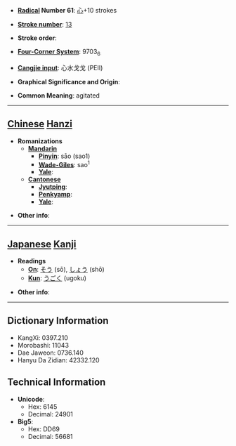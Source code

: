 * '''[[Wiktionary:Chinese radical index| Radical]] Number 61''': [[Wiktionary:Chinese radical index 心|心]]+10 strokes

* '''[[Wiktionary:Chinese total strokes index|Stroke number]]''': [[Wiktionary:Chinese total strokes index 13|13]]

* '''Stroke order''': 

* '''[[Wiktionary:Chinese four corner index|Four-Corner System]]''': 9703<sub>6</sub>

* '''[[Wiktionary:Chinese Cangjie index|Cangjie input]]''': 心水戈戈 (PEII)

* '''Graphical Significance and Origin''': 

* '''Common Meaning''': agitated

----

== [[Chinese]] [[Hanzi]] ==

* '''Romanizations'''
** '''[[Mandarin]]'''
*** '''[[Pinyin]]''': sāo (sao1)
*** '''[[Wade-Giles]]''': sao<sup>1</sup>
*** '''[[Yale]]''': 
** '''[[Cantonese]]'''
*** '''[[Jyutping]]''':
*** '''[[Penkyamp]]''': 
*** '''[[Yale]]''': 

* '''Other info''': 

----

== [[Japanese]] [[Kanji]] ==

* '''Readings'''
** '''[[On]]''': [[そう]] (sō), [[しょう]] (shō)
** '''[[Kun]]''': [[うごく]] (ugoku)

* '''Other info''':  

----

== Dictionary Information ==

* KangXi: 0397.210
* Morobashi: 11043
* Dae Jaweon: 0736.140
* Hanyu Da Zidian: 42332.120

== Technical Information ==

* '''Unicode''':
** Hex: 6145
** Decimal: 24901
* '''Big5''':
** Hex: DD69
** Decimal: 56681